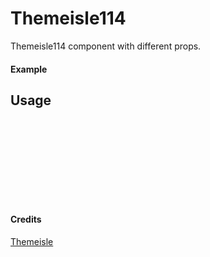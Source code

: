 
<Meta of={Themeisle114} title="Themeisle/Themeisle114" />

# Themeisle114

Themeisle114 component with different props.

#### Example

<Canvas of={Themeisle114.Primary} />

## Usage

```ts
import { Themeisle114 } from "yadl-ui";

const Example = () => {
  return (
      <Themeisle114 />
  );
};

export default Example;
```

#### Credits
[Themeisle](https://themeisle.com/illustrations)
